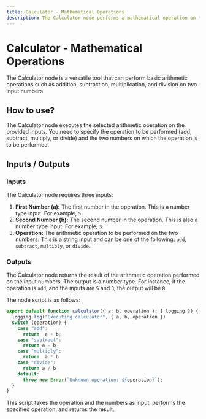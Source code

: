 ```yaml
---
title: Calculator - Mathematical Operations
description: The Calculator node performs a mathematical operation on two numbers.
---
```


# Calculator - Mathematical Operations
The Calculator node is a versatile tool that can perform basic arithmetic operations such as addition, subtraction, multiplication, and division on two input numbers.

## How to use?
The Calculator node executes the selected arithmetic operation on the provided inputs. You need to specify the operation to be performed (add, subtract, multiply, or divide) and the two numbers on which the operation is to be performed.

## Inputs / Outputs
### Inputs
The Calculator node requires three inputs:
1. **First Number (a):** The first number in the operation. This is a number type input. For example, `5`.
2. **Second Number (b):** The second number in the operation. This is also a number type input. For example, `3`.
3. **Operation:** The arithmetic operation to be performed on the two numbers. This is a string input and can be one of the following: `add`, `subtract`, `multiply`, or `divide`.

### Outputs
The Calculator node returns the result of the arithmetic operation performed on the input numbers. The output is a number type. For instance, if the operation is `add`, and the inputs are `5` and `3`, the output will be `8`.

The node script is as follows:
```javascript
export default function calculator({ a, b, operation }, { logging }) {
  logging.log("Executing calculator", { a, b, operation })
  switch (operation) {
    case "add":
      return  a + b;
    case "subtract":
      return a - b 
    case "multiply":
      return  a * b
    case "divide":
      return a / b 
    default:
      throw new Error(`Unknown operation: ${operation}`);
  }
}
```
This script takes the operation and the numbers as input, performs the specified operation, and returns the result.
